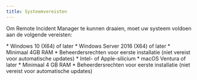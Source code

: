 ```yaml
---
title: Systeemvereisten
---
```



Om Remote Incident Manager te kunnen draaien, moet uw systeem voldoen aan de volgende vereisten:

<Windows>
  * Windows 10 (X64) of later
  * Windows Server 2016 (X64) of later
  * Minimaal 4GB RAM
  * Beheerdersrechten voor eerste installatie (niet vereist voor automatische updates)
</Windows>

<MacOS>
  * Intel- of Apple-silicium
  * macOS Ventura of later
  * Minimaal 4 GB RAM
  * Beheerdersrechten voor eerste installatie (niet vereist voor automatische updates)
</MacOS>
